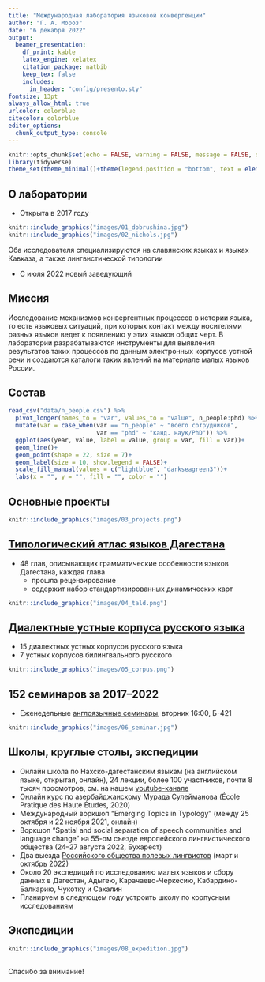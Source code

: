 ```yaml
---
title: "Международная лаборатория языковой конвергенции"
author: "Г. А. Мороз"
date: "6 декабря 2022"
output: 
  beamer_presentation:
    df_print: kable
    latex_engine: xelatex
    citation_package: natbib
    keep_tex: false
    includes:
      in_header: "config/presento.sty"
fontsize: 13pt
always_allow_html: true
urlcolor: colorblue
citecolor: colorblue
editor_options: 
  chunk_output_type: console
---
```


```r
knitr::opts_chunk$set(echo = FALSE, warning = FALSE, message = FALSE, dev='cairo_pdf')
library(tidyverse)
theme_set(theme_minimal()+theme(legend.position = "bottom", text = element_text(size = 26)))
```

## О лаборатории

* Открыта в 2017 году

```r
knitr::include_graphics("images/01_dobrushina.jpg")
knitr::include_graphics("images/02_nichols.jpg")
```

Оба исследователя специализируются на славянских языках и языках Кавказа, а также лингвистической типологии

* C июля 2022 новый заведующий

## Миссия

Исследование механизмов конвергентных процессов в истории языка, то есть языковых ситуаций, при которых контакт между носителями разных языков ведет к появлению у этих языков общих черт. В лаборатории разрабатываются инструменты для выявления результатов таких процессов по данным электронных корпусов устной речи и создаются каталоги таких явлений на материале малых языков России.

## Состав

```r
read_csv("data/n_people.csv") %>% 
  pivot_longer(names_to = "var", values_to = "value", n_people:phd) %>% 
  mutate(var = case_when(var == "n_people" ~ "всего сотрудников", 
                         var == "phd" ~ "канд. наук/PhD")) %>% 
  ggplot(aes(year, value, label = value, group = var, fill = var))+
  geom_line()+
  geom_point(shape = 22, size = 7)+
  geom_label(size = 10, show.legend = FALSE)+
  scale_fill_manual(values = c("lightblue", "darkseagreen3"))+
  labs(x = "", y = "", fill = "", color = "")
```

## Основные проекты

```r
knitr::include_graphics("images/03_projects.png")
```

## [Типологический атлас языков Дагестана](lingconlab.ru/dagatlas)

- 48 глав, описывающих грамматические особенности языков Дагестана, каждая глава
  - прошла рецензирование
  - содержит набор стандартизированных динамических карт

```r
knitr::include_graphics("images/04_tald.png")
```

## [Диалектные устные корпуса русского языка](http://lingconlab.ru/resources.html)

- 15 диалектных устных корпусов русского языка
- 7 устных корпусов билингвального русского

```r
knitr::include_graphics("images/05_corpus.png")
```

## 152 семинаров за 2017--2022

- Еженедельные [англоязычные семинары](https://ilcl.hse.ru/seminars), вторник 16:00, Б-421

```r
knitr::include_graphics("images/06_seminar.jpg")
```

## Школы, круглые столы, экспедиции

- Онлайн школа по Нахско-дагестанским языкам (на английском языке, открытая, онлайн), 24 лекции, более 100 участников, почти 8 тысяч просмотров, см. на нашем [youtube-канале](https://www.youtube.com/@linguisticconvergencelabor7318/)
- Онлайн курс по азербайджанскому Мурада Сулейманова (École Pratique des Haute Études, 2020)
- Международный воркшоп “Emerging Topics in Typology” (между 25 октября и 22
ноября 2021, онлайн)
- Воркшоп “Spatial and social separation of speech communities and language
change” на 55-ом съезде европейского лингвистического общества (24–27 августа 2022,
Бухарест)
- Два выезда [Российского общества полевых лингвистов](https://opling.github.io/) (март и октябрь 2022)
- Около 20 экспедиций по исследованию малых языков и сбору данных в Дагестан, Адыгею, Карачаево-Черкесию, Кабардино-Балкарию, Чукотку и Сахалин \pause
- Планируем в следующем году устроить школу по корпусным исследованиям

## Экспедиции

```r
knitr::include_graphics("images/08_expedition.jpg")
```

## {}

\LARGE Спасибо за внимание!
